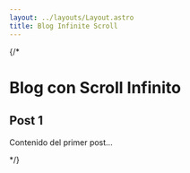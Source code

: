 ```yaml
---
layout: ../layouts/Layout.astro
title: Blog Infinite Scroll
---
```

{/* 

# Blog con Scroll Infinito

<div id="content">
  <article class="blog-post">
    <h1>Post 1</h1>
    <p>Contenido del primer post...</p>
  </article>
</div>


<IntersectionObserver on:intersect={loadNextPost} />

 <script context="module">
  let currentPost = 1;
  const baseUrl = 'https://www.bbva.com/es/sostenibilidad/eficiencia-energetica-en-edificios-y-comunidades-de-vecinos/';

  function loadNextPost() {
    currentPost += 1;
    const nextPostUrl = `${baseUrl}?post=${currentPost}`;
    loadNewContent(nextPostUrl);
  }

</script>  */}
